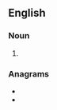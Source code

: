 ==English==

===Noun===
{{head|en|noun plural form}}

# {{plural of|septin|lang=en}}

===Anagrams===
* {{l|en|insteps}}
* {{l|en|spinets}}